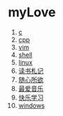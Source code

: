 = myLove =
# [[c|c]]
# [[cpp|cpp]]
# [[vim|vim]]
# [[shell|shell]]
# [[linux|linux]]
# [[article_reading_notes|读书札记]]
# [[article_by_my_heart|随心所欲]]
# [[article_love_music|最爱音乐]]
# [[learn_happy|快乐学习]]
# [[windows|windows]]
